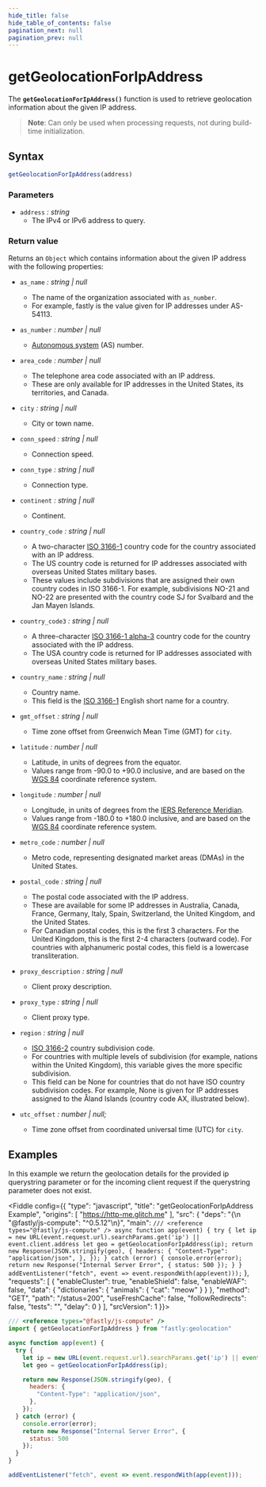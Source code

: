 ```yaml
---
hide_title: false
hide_table_of_contents: false
pagination_next: null
pagination_prev: null
---
```


# getGeolocationForIpAddress

The **`getGeolocationForIpAddress()`** function is used to retrieve geolocation information about the given IP address.

>**Note**: Can only be used when processing requests, not during build-time initialization.

## Syntax

```js
getGeolocationForIpAddress(address)
```

### Parameters

- `address` _: string_
  - The IPv4 or IPv6 address to query.

### Return value

Returns an `Object` which contains information about the given IP address with the following properties:

- `as_name`  _: string | null_
  - The name of the organization associated with `as_number`.
  - For example, fastly is the value given for IP addresses under AS-54113.

- `as_number` _: number | null_
  - [Autonomous system](https://en.wikipedia.org/wiki/Autonomous_system_(Internet)) (AS) number.

- `area_code` _: number | null_
  - The telephone area code associated with an IP address.
  - These are only available for IP addresses in the United States, its territories, and Canada.

- `city` _: string | null_
  - City or town name.

- `conn_speed` _: string | null_
  - Connection speed.

- `conn_type` _: string | null_
  - Connection type.

- `continent` _: string | null_
  - Continent.

- `country_code` _: string | null_
  - A two-character [ISO 3166-1](https://en.wikipedia.org/wiki/ISO_3166-1) country code for the country associated with an IP address.
  - The US country code is returned for IP addresses associated with overseas United States military bases.
  - These values include subdivisions that are assigned their own country codes in ISO 3166-1. For example, subdivisions NO-21 and NO-22 are presented with the country code SJ for Svalbard and the Jan Mayen Islands.

- `country_code3` _: string | null_
  - A three-character [ISO 3166-1 alpha-3](https://en.wikipedia.org/wiki/ISO_3166-1_alpha-3) country code for the country associated with the IP address.
  - The USA country code is returned for IP addresses associated with overseas United States military bases.

- `country_name` _: string | null_
  - Country name.
  - This field is the [ISO 3166-1](https://en.wikipedia.org/wiki/ISO_3166-1) English short name for a country.

- `gmt_offset` _: string | null_
  - Time zone offset from Greenwich Mean Time (GMT) for `city`.

- `latitude` _: number | null_
  - Latitude, in units of degrees from the equator.
  - Values range from -90.0 to +90.0 inclusive, and are based on the [WGS 84](https://en.wikipedia.org/wiki/World_Geodetic_System) coordinate reference system.

- `longitude` _: number | null_
  - Longitude, in units of degrees from the [IERS Reference Meridian](https://en.wikipedia.org/wiki/IERS_Reference_Meridian).
  - Values range from -180.0 to +180.0 inclusive, and are based on the [WGS 84](https://en.wikipedia.org/wiki/World_Geodetic_System) coordinate reference system.

- `metro_code` _: number | null_
  - Metro code, representing designated market areas (DMAs) in the United States.

- `postal_code` _: string | null_
  - The postal code associated with the IP address.
  - These are available for some IP addresses in Australia, Canada, France, Germany, Italy, Spain, Switzerland, the United Kingdom, and the United States.
  - For Canadian postal codes, this is the first 3 characters. For the United Kingdom, this is the first 2-4 characters (outward code). For countries with alphanumeric postal codes, this field is a lowercase transliteration.

- `proxy_description` _: string | null_
  - Client proxy description.

- `proxy_type` _: string | null_
  - Client proxy type.

- `region` _: string | null_
  - [ISO 3166-2](https://en.wikipedia.org/wiki/ISO_3166-2) country subdivision code.
  - For countries with multiple levels of subdivision (for example, nations within the United Kingdom), this variable gives the more specific subdivision.
  - This field can be None for countries that do not have ISO country subdivision codes. For example, None is given for IP addresses assigned to the Åland Islands (country code AX, illustrated below).

- `utc_offset` _: number | null;_
  - Time zone offset from coordinated universal time (UTC) for `city`.

## Examples

In this example we return the geolocation details for the provided ip querystring parameter or for the incoming client request if the querystring parameter does not exist.

<Fiddle config={{
  "type": "javascript",
  "title": "getGeolocationForIpAddress Example",
  "origins": [
    "https://http-me.glitch.me"
  ],
  "src": {
    "deps": "{\n  \"@fastly/js-compute\": \"^0.5.12\"\n}",
    "main": `
/// <reference types="@fastly/js-compute" />
async function app(event) {
  try {
    let ip = new URL(event.request.url).searchParams.get('ip') || event.client.address
    let geo = getGeolocationForIpAddress(ip);
    return new Response(JSON.stringify(geo), {
      headers: {
        "Content-Type": "application/json",
      },
    });
  } catch (error) {
    console.error(error);
    return new Response("Internal Server Error", {
      status: 500
    });
  }
}
addEventListener("fetch", event => event.respondWith(app(event)));
`
  },
  "requests": [
    {
      "enableCluster": true,
      "enableShield": false,
      "enableWAF": false,
      "data": {
         "dictionaries": {
           "animals": {
             "cat": "meow"
           }
         }
       },
      "method": "GET",
      "path": "/status=200",
      "useFreshCache": false,
      "followRedirects": false,
      "tests": "",
      "delay": 0
    }
  ],
  "srcVersion": 1
}}>

```js
/// <reference types="@fastly/js-compute" />
import { getGeolocationForIpAddress } from "fastly:geolocation"

async function app(event) {
  try {
    let ip = new URL(event.request.url).searchParams.get('ip') || event.client.address
    let geo = getGeolocationForIpAddress(ip);

    return new Response(JSON.stringify(geo), {
      headers: {
        "Content-Type": "application/json",
      },
    });
  } catch (error) {
    console.error(error);
    return new Response("Internal Server Error", {
      status: 500
    });
  }
}

addEventListener("fetch", event => event.respondWith(app(event)));

```

</Fiddle>
